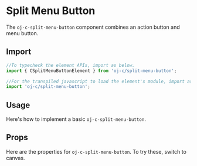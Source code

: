 

<Meta of={Stories} />

# Split Menu Button

The `oj-c-split-menu-button` component combines an action button and menu button.

## Import

```js
//To typecheck the element APIs, import as below.
import { CSplitMenuButtonElement } from 'oj-c/split-menu-button';

//For the transpiled javascript to load the element's module, import as below
import 'oj-c/split-menu-button';
```

## Usage

Here's how to implement a basic `oj-c-split-menu-button`.

<Canvas of={Stories.Basic}>
  <Story of={Stories.Basic} height={350} />
</Canvas>

## Props

Here are the properties for `oj-c-split-menu-button`. To try these, switch to canvas.

<ArgTypes of="story" />
